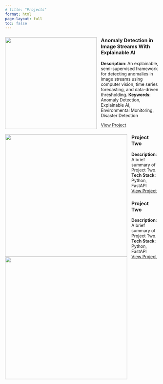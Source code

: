 ```yaml
---
# title: "Projects"
format: html
page-layout: full
toc: false
---
```


:::::: grid
::: g-col-4
![](images/research/research-deforestation.png){width="300px" style="float:left; margin-right:1em;"}

### Anomaly Detection in Image Streams With Explainable AI

**Description**: An explainable, semi-supervised framework for detecting anomalies in image streams using computer vision, time series forecasting, and data-driven thresholding. **Keywords**: Anomaly Detection, Explainable AI, Environmental Monitoring, Disaster Detection

[View Project](research/project1.qmd)
:::

::: g-col-4
![](images/logo.png){width="400px" style="float:left; margin-right:1em;"}

### Project Two

**Description**: A brief summary of Project Two.\
**Tech Stack**: Python, FastAPI\
[View Project](research/project2.qmd)
:::

::: g-col-4
![](images/logo.png){width="400px" style="float:left; margin-right:1em;"}

### Project Two

**Description**: A brief summary of Project Two.\
**Tech Stack**: Python, FastAPI\
[View Project](research/project2.qmd)
:::
::::::
